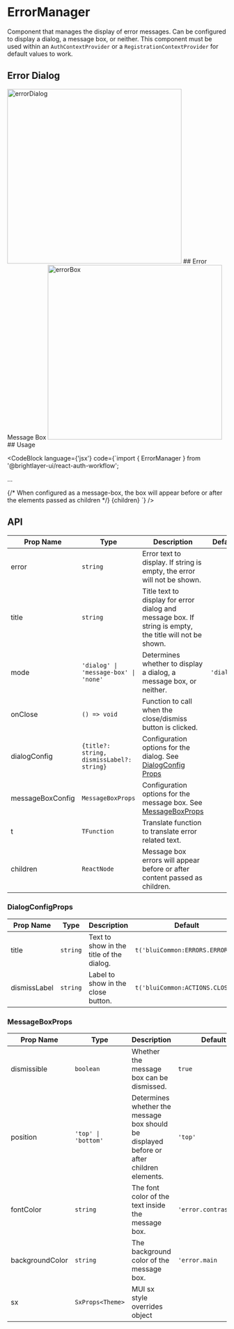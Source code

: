 
# ErrorManager

Component that manages the display of error messages. Can be configured to display a dialog, a message box, or neither. This component must be used within an `AuthContextProvider` or a `RegistrationContextProvider` for default values to work.

## Error Dialog
<img width="400" alt="errorDialog" src={errorDialog} />
## Error Message Box
<img width="400" alt="errorBox" src={errorBox} />
## Usage

<CodeBlock
    language={'jsx'}
    code={`import { ErrorManager } from '@brightlayer-ui/react-auth-workflow';

...

<ErrorManager>
    {/* When configured as a message-box, the box will appear before or after the elements passed as children */}
    {children} 
</ErrorManager>`}
/>

## API

| Prop Name | Type | Description | Default |
|---|---|---|---|
| error | `string` | Error text to display. If string is empty, the error will not be shown. |  |
| title | `string` | Title text to display for error dialog and message box. If string is empty, the title will not be shown. | |
| mode | `'dialog' \| 'message-box' \| 'none'` | Determines whether to display a dialog, a message box, or neither. | `'dialog'` |
| onClose | `() => void` | Function to call when the close/dismiss button is clicked. |  |
| dialogConfig | `{title?: string, dismissLabel?: string}` | Configuration options for the dialog. See [DialogConfig Props](#dialogconfigprops) |  |
| messageBoxConfig | `MessageBoxProps` | Configuration options for the message box. See [MessageBoxProps](#messageboxprops) |  |
| t | `TFunction` | Translate function to translate error related text. |  |
| children | `ReactNode` | Message box errors will appear before or after content passed as children. |  |

### DialogConfigProps

| Prop Name | Type | Description | Default |
|---|---|---|---|
| title | `string` | Text to show in the title of the dialog. | `t('bluiCommon:ERRORS.ERROR')` |
| dismissLabel | `string` | Label to show in the close button. | `t('bluiCommon:ACTIONS.CLOSE')` |


### MessageBoxProps

| Prop Name | Type | Description | Default |
|---|---|---|---|
| dismissible | `boolean` | Whether the message box can be dismissed. | `true` |
| position | `'top' \| 'bottom'` | Determines whether the message box should be displayed before or after children elements. | `'top'` |
| fontColor | `string` | The font color of the text inside the message box. | `'error.contrastText'` |
| backgroundColor | `string` | The background color of the message box. | `'error.main` |
| sx | `SxProps<Theme>` | MUI sx style overrides object |  |
